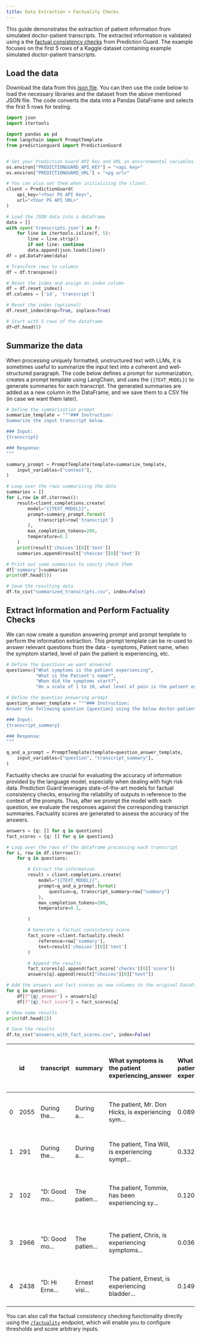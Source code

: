 ```yaml
---
title: Data Extraction + Factuality Checks
---
```


This guide demonstrates the extraction of patient information from simulated doctor-patient transcripts. The extracted information is validated using a the [factual consistency checks](../reference/factuality) from Prediction Guard. The example focuses on the first 5 rows of a Kaggle dataset containing example simulated doctor-patient transcripts.

## Load the data

Download the data from this [json file](pages/usingllms/transcript_data/transcripts.json). You can then use the code below to load the necessary libraries and the dataset from the above mentioned JSON file. The code converts the data into a Pandas DataFrame and selects the first 5 rows for testing.

```python copy
import json
import itertools

import pandas as pd
from langchain import PromptTemplate
from predictionguard import PredictionGuard


# Set your Prediction Guard API key and URL as environmental variables.
os.environ["PREDICTIONGUARD_API_KEY"] = "<api key>"
os.environ["PREDICTIONGUARD_URL"] = "<pg url>"

# You can also set them when initializing the client.
client = PredictionGuard(
    api_key="<Your PG API Key>",
    url="<Your PG API URL>"
)

# Load the JSON data into a dataframe
data = []
with open('transcripts.json') as f:
    for line in itertools.islice(f, 5):
        line = line.strip()
        if not line: continue
        data.append(json.loads(line))
df = pd.DataFrame(data)

# Transform rows to columns
df = df.transpose()

# Reset the index and assign an index column
df = df.reset_index()
df.columns = ['id', 'transcript']

# Reset the index (optional)
df.reset_index(drop=True, inplace=True)

# Start with 5 rows of the dataframe
df=df.head(5)
```

## Summarize the data

When processing uniquely formatted, unstructured text with LLMs, it is sometimes useful to summarize the input text into a coherent and well-structured paragraph. The code below defines a prompt for summarization, creates a prompt template using LangChain, and uses the `{{TEXT_MODEL}}` to generate summaries for each transcript. The generated summaries are added as a new column in the DataFrame, and we save them to a CSV file (in case we want them later).

```python copy
# Define the summarization prompt
summarize_template = """### Instruction:
Summarize the input transcript below.

### Input:
{transcript}

### Response:
"""

summary_prompt = PromptTemplate(template=summarize_template,
    input_variables=["context"],
)

# Loop over the rows summarizing the data
summaries = []
for i,row in df.iterrows():
    result=client.completions.create(
        model="{{TEXT_MODEL}}",
        prompt=summary_prompt.format(
            transcript=row['transcript']
        ),
        max_completion_tokens=200,
        temperature=0.1
    )
    print(result['choices'][0]['text'])
    summaries.append(result['choices'][0]['text'])

# Print out some summaries to sanity check them
df['summary']=summaries
print(df.head(5))

# Save the resulting data
df.to_csv("summarized_transcripts.csv", index=False)
```

## Extract Information and Perform Factuality Checks

We can now create a question answering prompt and prompt template to perform the information extraction. This prompt template can be re-used to answer relevant questions from the data - symptoms, Patient name, when the symptom started, level of pain the patient is experiencing, etc.

```python copy
# Define the questions we want answered
questions=["What symptoms is the patient experiencing",
           "What is the Patient's name?",
           "When did the symptoms start?",
           "On a scale of 1 to 10, what level of pain is the patient experiencing?"]

# Define the question answering prompt
question_answer_template = """### Instruction:
Answer the following question {question} using the below doctor-patient transcript summary.

### Input:
{transcript_summary}

### Response:
"""

q_and_a_prompt = PromptTemplate(template=question_answer_template,
    input_variables=["question", "transcript_summary"],
)
```

Factuality checks are crucial for evaluating the accuracy of information provided by the language model, especially when dealing with high risk data. Prediction Guard leverages state-of-the-art models for factual consistency checks, ensuring the reliability of outputs in reference to the context of the prompts. Thus, after we prompt the model with each question, we evaluate the responses against the corresponding transcript summaries. Factuality scores are generated to assess the accuracy of the answers.

```python copy
answers = {q: [] for q in questions}
fact_scores = {q: [] for q in questions}

# Loop over the rows of the dataframe processing each transcript
for i, row in df.iterrows():
    for q in questions:

        # Extract the information
        result = client.completions.create(
            model="{{TEXT_MODEL}}",
            prompt=q_and_a_prompt.format(
                question=q, transcript_summary=row["summary"]
            ),
            max_completion_tokens=200,
            temperature=0.1,

        )

        # Generate a factual consistency score
        fact_score =client.factuality.check(
            reference=row['summary'],
            text=result['choices'][0]['text']
        )

        # Append the results
        fact_scores[q].append(fact_score['checks'][0]['score'])
        answers[q].append(result["choices"][0]["text"])

# Add the answers and fact scores as new columns to the original DataFrame
for q in questions:
    df[f"{q}_answer"] = answers[q]
    df[f"{q}_fact_score"] = fact_scores[q]

# Show some results
print(df.head(2))

# Save the results
df.to_csv("answers_with_fact_scores.csv", index=False)
```

|     | id   | transcript     | summary        | What symptoms is the patient experiencing_answer   | What symptoms is the patient experiencing_fact_score | What is the Patient's name?\_answer   | What is the Patient's name?\_fact_score | When did the symptoms start?\_answer   | When did the symptoms start?\_fact_score | On a scale of 1 to 10, what level of pain is the patient experiencing?\_answer | On a scale of 1 to 10, what level of pain is the patient experiencing?\_fact_score |
| --: | :--- | :------------- | :------------- | :------------------------------------------------- | :--------------------------------------------------- | :------------------------------------ | :-------------------------------------- | :------------------------------------- | :--------------------------------------- | :----------------------------------------------------------------------------- | :--------------------------------------------------------------------------------- |
|   0 | 2055 | During the...  | During a...    | The patient, Mr. Don Hicks, is experiencing sym... | 0.08922114223                                        | The patient's name is Mr. Don Hicks.  | 0.451582998                             | The symptoms started when Mr. Don ...  | 0.1504420638                             | The transcript summary does not conta...                                       | 0.5611280203                                                                       |
|   1 | 291  | During the...  | During a...    | The patient, Tina Will, is experiencing sympt...   | 0.3320894539                                         | The patient's name is Tina Will.      | 0.8268791437                            | The symptoms started when Tina pre...  | 0.7537286878                             | I am sorry to hear that Tina is expe...                                        | 0.2882582843                                                                       |
|   2 | 102  | "D: Good mo... | The patien...  | The patient, Tommie, has been experiencing sy...   | 0.1203972548                                         | I'm sorry, the question "What is t... | 0.6292911172                            | The symptoms started when?             | 0.7372002602                             | "I'm sorry to hear that Tommie has b...                                        | 0.1583527327                                                                       |
|   3 | 2966 | "D: Good mo... | The patien...  | The patient, Chris, is experiencing symptoms...    | 0.03648262098                                        | The patient's name is Chris.          | 0.8302355409                            | The symptoms started when Chris exp... | 0.8345838189                             | I'm sorry to hear that Chris is expe...                                        | 0.7252672315                                                                       |
|   4 | 2438 | "D: Hi Erne... | Ernest visi... | The patient, Ernest, is experiencing bladder...    | 0.149951458                                          | The patient's name is Ernest.         | 0.6766917109                            | The symptoms started when Ernest st... | 0.1891670823                             | Based on the information provided, i...                                        | 0.6463367343                                                                       |

You can also call the factual consistency checking functionality directly using the [`/factuality`](../reference/factuality) endpoint, which will enable you to configure thresholds and score arbitrary inputs.

